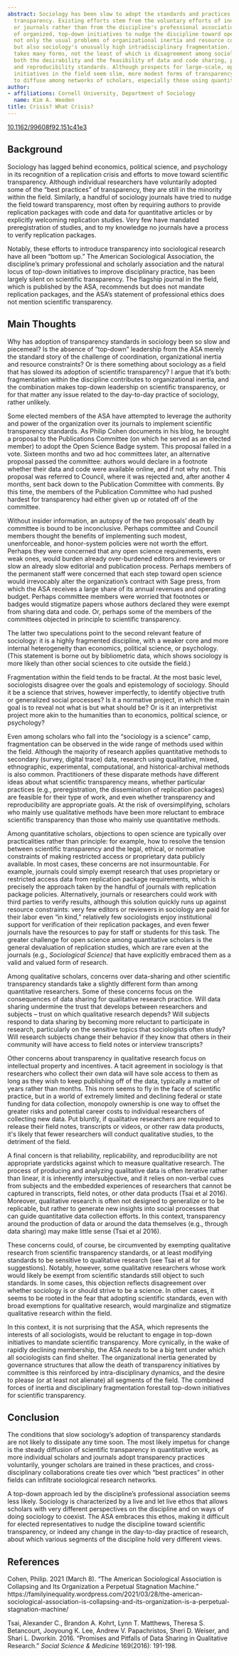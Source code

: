 ```yaml
---
abstract: Sociology has been slow to adopt the standards and practices of scientific
  transparency. Existing efforts stem from the voluntary efforts of individual researchers
  or journals rather than from the discipline's professional association. The absence
  of organized, top-down initiatives to nudge the discipline toward open science reflects
  not only the usual problems of organizational inertia and resource constraints,
  but also sociology's unusually high intradisciplinary fragmentation. This fragmentation
  takes many forms, not the least of which is disagreement among sociologists over
  both the desirability and the feasibility of data and code sharing, preregistration,
  and reproducibility standards. Although prospects for large-scale, open science
  initiatives in the field seem slim, more modest forms of transparency will continue
  to diffuse among networks of scholars, especially those using quantitative methods.
author:
- affiliations: Cornell University, Department of Sociology
  name: Kim A. Weeden
title: Crisis? What Crisis?
---
```


::: {.callout-note title="Published in HDSR 5.4" icon=false}
[10.1162/99608f92.151c41e3](https://doi.org/10.1162/99608f92.151c41e3)
:::

## Background

Sociology has lagged behind economics, political science, and psychology
in its recognition of a replication crisis and efforts to move toward
scientific transparency. Although individual researchers have
voluntarily adopted some of the "best practices" of transparency, they
are still in the minority within the field. Similarly, a handful of
sociology journals have tried to nudge the field toward transparency,
most often by requiring authors to provide replication packages with
code and data for quantitative articles or by explicitly welcoming
replication studies. Very few have mandated preregistration of studies,
and to my knowledge no journals have a process to verify replication
packages.

Notably, these efforts to introduce transparency into sociological
research have all been "bottom up." The American Sociological
Association, the discipline's primary professional and scholarly
association and the natural locus of top-down initiatives to improve
disciplinary practice, has been largely silent on scientific
transparency. The flagship journal in the field, which is published by
the ASA, recommends but does not mandate replication packages, and the
ASA's statement of professional ethics does not mention scientific
transparency.

## Main Thoughts

Why has adoption of transparency standards in sociology been so slow and
piecemeal? Is the absence of "top-down" leadership from the ASA merely
the standard story of the challenge of coordination, organizational
inertia and resource constraints? Or is there something about sociology
as a field that has slowed its adoption of scientific transparency? I
argue that it's both: fragmentation within the discipline contributes to
organizational inertia, and the combination makes top-down leadership on
scientific transparency, or for that matter any issue related to the
day-to-day practice of sociology, rather unlikely.

Some elected members of the ASA have attempted to leverage the authority
and power of the organization over its journals to implement scientific
transparency standards. As Philip Cohen documents in his blog, he
brought a proposal to the Publications Committee (on which he served as
an elected member) to adopt the Open Science Badge system. This proposal
failed in a vote. Sixteen months and two ad hoc committees later, an
alternative proposal passed the committee: authors would declare in a
footnote whether their data and code were available online, and if not
why not. This proposal was referred to Council, where it was rejected
and, after another 4 months, sent back down to the Publication Committee
with comments. By this time, the members of the Publication Committee
who had pushed hardest for transparency had either given up or rotated
off of the committee.

Without insider information, an autopsy of the two proposals' death by
committee is bound to be inconclusive. Perhaps committee and Council
members thought the benefits of implementing such modest, unenforceable,
and honor-system policies were not worth the effort. Perhaps they were
concerned that any open science requirements, even weak ones, would
burden already over-burdened editors and reviewers or slow an already
slow editorial and publication process. Perhaps members of the permanent
staff were concerned that each step toward open science would
irrevocably alter the organization's contract with Sage press, from
which the ASA receives a large share of its annual revenues and
operating budget. Perhaps committee members were worried that footnotes
or badges would stigmatize papers whose authors declared they were
exempt from sharing data and code. Or, perhaps some of the members of
the committees objected in principle to scientific transparency.

The latter two speculations point to the second relevant feature of
sociology: it is a highly fragmented discipline, with a weaker core and
more internal heterogeneity than economics, political science, or
psychology. (This statement is borne out by bibliometric data, which
shows sociology is more likely than other social sciences to cite
outside the field.)

Fragmentation within the field tends to be fractal. At the most basic
level, sociologists disagree over the goals and epistemology of
sociology. Should it be a science that strives, however imperfectly, to
identify objective truth or generalized social processes? Is it a
normative project, in which the main goal is to reveal not what is but
what should be? Or is it an interpretivist project more akin to the
humanities than to economics, political science, or psychology?

Even among scholars who fall into the "sociology is a science" camp,
fragmentation can be observed in the wide range of methods used within
the field. Although the majority of research applies quantitative
methods to secondary (survey, digital trace) data, research using
qualitative, mixed, ethnographic, experimental, computational, and
historical-archival methods is also common. Practitioners of these
disparate methods have different ideas about what scientific
transparency means, whether particular practices (e.g., preregistration,
the dissemination of replication packages) are feasible for their type
of work, and even whether transparency and reproducibility are
appropriate goals. At the risk of oversimplifying, scholars who mainly
use qualitative methods have been more reluctant to embrace scientific
transparency than those who mainly use quantitative methods.

Among quantitative scholars, objections to open science are typically
over practicalities rather than principle: for example, how to resolve
the tension between scientific transparency and the legal, ethical, or
normative constraints of making restricted access or proprietary data
publicly available. In most cases, these concerns are not
insurmountable. For example, journals could simply exempt research that
uses proprietary or restricted access data from replication package
requirements, which is precisely the approach taken by the handful of
journals with replication package policies. Alternatively, journals or
researchers could work with third parties to verify results, although
this solution quickly runs up against resource constraints: very few
editors or reviewers in sociology are paid for their labor even "in
kind," relatively few sociologists enjoy institutional support for
verification of their replication packages, and even fewer journals have
the resources to pay for staff or students for this task. The greater
challenge for open science among quantitative scholars is the general
devaluation of replication studies, which are rare even at the journals
(e.g., *Sociological Science)* that have explicitly embraced them as a
valid and valued form of research.

Among qualitative scholars, concerns over data-sharing and other
scientific transparency standards take a slightly different form than
among quantitative researchers. Some of these concerns focus on the
consequences of data sharing for qualitative research practice. Will
data sharing undermine the trust that develops between researchers and
subjects -- trust on which qualitative research depends? Will subjects
respond to data sharing by becoming more reluctant to participate in
research, particularly on the sensitive topics that sociologists often
study? Will research subjects change their behavior if they know that
others in their community will have access to field notes or interview
transcripts?

Other concerns about transparency in qualitative research focus on
intellectual property and incentives. A tacit agreement in sociology is
that researchers who collect their own data will have sole access to
them as long as they wish to keep publishing off of the data, typically
a matter of years rather than months. This norm seems to fly in the face
of scientific practice, but in a world of extremely limited and
declining federal or state funding for data collection, monopoly
ownership is one way to offset the greater risks and potential career
costs to individual researchers of collecting new data. Put bluntly, if
qualitative researchers are required to release their field notes,
transcripts or videos, or other raw data products, it\'s likely that
fewer researchers will conduct qualitative studies, to the detriment of
the field.

A final concern is that reliability, replicability, and reproducibility
are not appropriate yardsticks against which to measure qualitative
research. The process of producing and analyzing qualitative data is
often iterative rather than linear, it is inherently intersubjective,
and it relies on non-verbal cues from subjects and the embedded
experiences of researchers that cannot be captured in transcripts, field
notes, or other data products (Tsai et al 2016). Moreover, qualitative
research is often not designed to generalize or to be replicable, but
rather to generate new insights into social processes that can guide
quantitative data collection efforts. In this context, transparency
around the production of data or around the data themselves (e.g.,
through data sharing) may make little sense (Tsai et al 2016).

These concerns could, of course, be circumvented by exempting
qualitative research from scientific transparency standards, or at least
modifying standards to be sensitive to qualitative research (see Tsai et
al for suggestions). Notably, however, some qualitative researchers
whose work would likely be exempt from scientific standards still object
to such standards. In some cases, this objection reflects disagreement
over whether sociology is or should strive to be a science. In other
cases, it seems to be rooted in the fear that adopting scientific
standards, even with broad exemptions for qualitative research, would
marginalize and stigmatize qualitative research within the field.

In this context, it is not surprising that the ASA, which represents the
interests of all sociologists, would be reluctant to engage in top-down
initiatives to mandate scientific transparency. More cynically, in the
wake of rapidly declining membership, the ASA *needs* to be a big tent
under which all sociologists can find shelter. The organizational
inertia generated by governance structures that allow the death of
transparency initiatives by committee is this reinforced by
intra-disciplinary dynamics, and the desire to please (or at least not
alienate) all segments of the field. The combined forces of inertia and
disciplinary fragmentation forestall top-down initiatives for scientific
transparency.

## Conclusion

The conditions that slow sociology's adoption of transparency standards
are not likely to dissipate any time soon. The most likely impetus for
change is the steady diffusion of scientific transparency in
quantitative work, as more individual scholars and journals adopt
transparency practices voluntarily, younger scholars are trained in
these practices, and cross-disciplinary collaborations create ties over
which "best practices" in other fields can infiltrate sociological
research networks.

A top-down approach led by the discipline's professional association
seems less likely. Sociology is characterized by a live and let live
ethos that allows scholars with very different perspectives on the
discipline and on ways of doing sociology to coexist. The ASA embraces
this ethos, making it difficult for elected representatives to nudge the
discipline toward scientific transparency, or indeed any change in the
day-to-day practice of research, about which various segments of the
discipline hold very different views.

## References

Cohen, Philip. 2021 (March 8). "The American Sociological Association is
Collapsing and Its Organization a Perpetual Stagnation Machine."
https://familyinequality.wordpress.com/2021/03/28/the-american-sociological-association-is-collapsing-and-its-organization-is-a-perpetual-stagnation-machine/

Tsai, Alexander C., Brandon A. Kohrt, Lynn T. Matthews, Theresa S.
Betancourt, Jooyoung K. Lee, Andrew V. Papachristos, Sheri D. Weiser,
and Shari L. Dworkin. 2016. "Promises and Pitfalls of Data Sharing in
Qualitative Research." *Social Science & Medicine* 169(2016): 191-198.